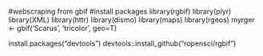 #webscraping from gbif
#install packages
library(rgbif)
library(plyr)
library(XML)
library(httr)
library(dismo)
library(maps)
library(rgeos)
myrger <- gbif('Scarus', 'tricolor', geo=T)

install.packages("devtools")
devtools::install_github("ropensci/rgbif")
